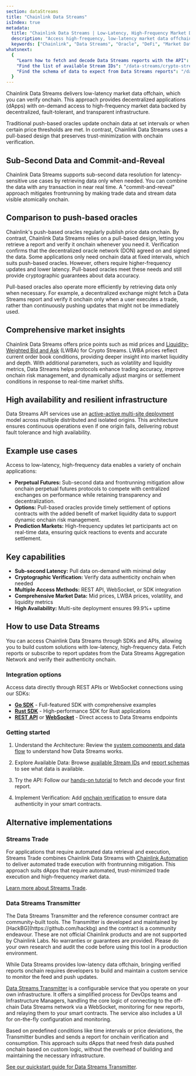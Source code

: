 ```yaml
---
section: dataStreams
title: "Chainlink Data Streams"
isIndex: true
metadata:
  title: "Chainlink Data Streams | Low-Latency, High-Frequency Market Data"
  description: "Access high-frequency, low-latency market data offchain that can be cryptographically verified onchain for decentralized applications and DeFi protocols."
  keywords: ["Chainlink", "Data Streams", "Oracle", "DeFi", "Market Data", "Low Latency", "High Frequency"]
whatsnext:
  {
    "Learn how to fetch and decode Data Streams reports with the API": "/data-streams/tutorials/api-go",
    "Find the list of available Stream IDs": "/data-streams/crypto-streams",
    "Find the schema of data to expect from Data Streams reports": "/data-streams/reference/report-schema",
  }
---
```



<DataStreams section="dsNotes" />

Chainlink Data Streams delivers low-latency market data offchain, which you can verify onchain. This approach provides decentralized applications (dApps) with on-demand access to high-frequency market data backed by decentralized, fault-tolerant, and transparent infrastructure.

Traditional push-based oracles update onchain data at set intervals or when certain price thresholds are met. In contrast, Chainlink Data Streams uses a pull-based design that preserves trust-minimization with onchain verification.

## Sub-Second Data and Commit-and-Reveal

Chainlink Data Streams supports sub-second data resolution for latency-sensitive use cases by retrieving data only when needed. You can combine the data with any transaction in near real time. A "commit-and-reveal" approach mitigates frontrunning by making trade data and stream data visible atomically onchain.

## Comparison to push-based oracles

Chainlink's push-based oracles regularly publish price data onchain. By contrast, Chainlink Data Streams relies on a pull-based design, letting you retrieve a report and verify it onchain whenever you need it. Verification confirms that the decentralized oracle network (DON) agreed on and signed the data. Some applications only need onchain data at fixed intervals, which suits push-based oracles. However, others require higher-frequency updates and lower latency. Pull-based oracles meet these needs and still provide cryptographic guarantees about data accuracy.

<ClickToZoom
  src="/images/data-streams/push-based-vs-pull-based-oracles.webp"
  alt="Chainlink Data Streams - Push-Based vs Pull-Based Oracles"
  caption="Push-based and pull-based oracles comparison"
/>

Pull-based oracles also operate more efficiently by retrieving data only when necessary. For example, a decentralized exchange might fetch a Data Streams report and verify it onchain only when a user executes a trade, rather than continuously pushing updates that might not be immediately used.

## Comprehensive market insights

Chainlink Data Streams offers price points such as mid prices and [Liquidity-Weighted Bid and Ask](/data-streams/concepts/liquidity-weighted-prices) (LWBA) for Crypto Streams. LWBA prices reflect current order book conditions, providing deeper insight into market liquidity and depth. With additional parameters, such as volatility and liquidity metrics, Data Streams helps protocols enhance trading accuracy, improve onchain risk management, and dynamically adjust margins or settlement conditions in response to real-time market shifts.

## High availability and resilient infrastructure

Data Streams API services use an [active-active multi-site deployment](/data-streams/architecture#active-active-multi-site-deployment) model across multiple distributed and isolated origins. This architecture ensures continuous operations even if one origin fails, delivering robust fault tolerance and high availability.

## Example use cases

Access to low-latency, high-frequency data enables a variety of onchain applications:

- **Perpetual Futures:** Sub-second data and frontrunning mitigation allow onchain perpetual futures protocols to compete with centralized exchanges on performance while retaining transparency and decentralization.
- **Options:** Pull-based oracles provide timely settlement of options contracts with the added benefit of market liquidity data to support dynamic onchain risk management.
- **Prediction Markets:** High-frequency updates let participants act on real-time data, ensuring quick reactions to events and accurate settlement.

## Key capabilities

- **Sub-second Latency:** Pull data on-demand with minimal delay
- **Cryptographic Verification:** Verify data authenticity onchain when needed
- **Multiple Access Methods:** REST API, WebSocket, or SDK integration
- **Comprehensive Market Data:** Mid prices, LWBA prices, volatility, and liquidity metrics
- **High Availability:** Multi-site deployment ensures 99.9%+ uptime

## How to use Data Streams

You can access Chainlink Data Streams through SDKs and APIs, allowing you to build custom solutions with low-latency, high-frequency data. Fetch reports or subscribe to report updates from the Data Streams Aggregation Network and verify their authenticity onchain.

<ClickToZoom
  src="/images/data-streams/data-streams-on-demand-offchain-workflows.webp"
  alt="Chainlink Data Streams - On-Demand Offchain Workflows"
  caption="Chainlink Data Streams - On-Demand Offchain Workflows"
/>

### Integration options

Access data directly through REST APIs or WebSocket connections using our SDKs:

- **[Go SDK](/data-streams/reference/go-sdk)** - Full-featured SDK with comprehensive examples
- **[Rust SDK](/data-streams/reference/rust-sdk)** - High-performance SDK for Rust applications
- **[REST API](/data-streams/reference/interface-api)** or **[WebSocket](/data-streams/reference/interface-ws)** - Direct access to Data Streams endpoints

### Getting started

1. Understand the Architecture: Review the [system components and data flow](/data-streams/architecture) to understand how Data Streams works.

1. Explore Available Data: Browse [available Stream IDs](/data-streams/crypto-streams) and [report schemas](/data-streams/reference/report-schema) to see what data is available.

1. Try the API: Follow our [hands-on tutorial](/data-streams/tutorials/api-go) to fetch and decode your first report.

1. Implement Verification: Add [onchain verification](/data-streams/reference/onchain-verification) to ensure data authenticity in your smart contracts.

## Alternative implementations

### Streams Trade

For applications that require automated data retrieval and execution, Streams Trade combines Chainlink Data Streams with [Chainlink Automation](/chainlink-automation) to deliver automated trade execution with frontrunning mitigation. This approach suits dApps that require automated, trust-minimized trade execution and high-frequency market data.

[Learn more about Streams Trade](/data-streams/streams-trade).

### Data Streams Transmitter

<Aside type="caution" title="Disclaimer">
  The Data Streams Transmitter and the reference consumer contract are community-built tools. The Transmitter is
  developed and maintained by [HackBG](https://github.com/hackbg) and the contract is a community endeavour. These are
  not official Chainlink products and are not supported by Chainlink Labs. No warranties or guarantees are provided.
  Please do your own research and audit the code before using this tool in a production environment.
</Aside>

While Data Streams provides low-latency data offchain, bringing verified reports onchain requires developers to build and maintain a custom service to monitor the feed and push updates.

[Data Streams Transmitter](https://github.com/hackbg/chainlink-datastreams-transmitter) is a configurable service that you operate on your own infrastructure. It offers a simplified process for DevOps teams and Infrastructure Managers, handling the core logic of connecting to the off-chain Data Streams network via a WebSocket, monitoring for new reports, and relaying them to your smart contracts. The service also includes a UI for on-the-fly configuration and monitoring.

Based on predefined conditions like time intervals or price deviations, the Transmitter bundles and sends a report for onchain verification and consumption. This approach suits dApps that need fresh data pushed onchain based on custom logic, without the overhead of building and maintaining the necessary infrastructure.

[See our quickstart guide for Data Streams Transmitter](/quickstarts/transmitter).
